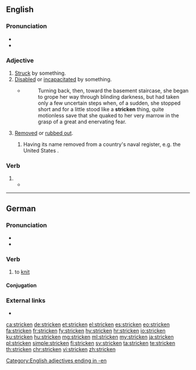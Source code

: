 ==English==
{{wikipedia}}

===Pronunciation===
* {{IPA|/ˈstɹɪkən/|lang=en}}
* {{audio|En-us-stricken.ogg|Audio (US)|lang=en}}

===Adjective===
{{en-adj}}

# [[struck|Struck]] by something.
# [[disabled|Disabled]] or [[incapacitated]] by something.
#* {{RQ:Vance Nobody|III}}
#*: Turning back, then, toward the basement staircase, she began to grope her way through blinding darkness, but had taken only a few uncertain steps when, of a sudden, she stopped short and for a little stood like a '''stricken''' thing, quite motionless save that she quaked to her very marrow in the grasp of a great and enervating fear.
# [[removed|Removed]] or [[rubbed out]].
## {{lb|en|warships}} Having its name removed from a country's naval register, e.g. the United States {{w|Naval Vessel Register}}.

===Verb===
{{head|en|past participle}}

# {{past participle of|strike|lang=en|nocat=1}}
#* {{quote-book|year=1913|author=[[w:Robert Barr (writer)|Robert Barr]]
|chapter=4|title=[http://openlibrary.org/works/OL1796924W Lord Stranleigh Abroad]
|passage=Nothing could be more business-like than the construction of the stout dams, and nothing more gently rural than the limpid lakes, with the grand old forest trees marshalled round their margins like a veteran army that had marched down to drink, only to be '''stricken''' motionless at the water’s edge.}}

[[Category:English adjectives ending in -en]]

----

==German==

===Pronunciation===
* {{IPA|/ˈʃtʀɪkŋ̩/|/ˈʃtʀɪkən/|lang=de}}
* {{audio|De-at-stricken.ogg|Audio (Austria)|lang=de}}

===Verb===
{{de-verb-weak|strickt|strickte|gestrickt}}

# to [[knit]]

====Conjugation====
{{de-conj-weak|strick|gestrickt|h}}

===External links===
* {{R:Duden}}

[[ca:stricken]]
[[de:stricken]]
[[et:stricken]]
[[el:stricken]]
[[es:stricken]]
[[eo:stricken]]
[[fa:stricken]]
[[fr:stricken]]
[[fy:stricken]]
[[hy:stricken]]
[[hr:stricken]]
[[io:stricken]]
[[ku:stricken]]
[[hu:stricken]]
[[mg:stricken]]
[[ml:stricken]]
[[my:stricken]]
[[ja:stricken]]
[[pl:stricken]]
[[simple:stricken]]
[[fi:stricken]]
[[sv:stricken]]
[[ta:stricken]]
[[te:stricken]]
[[th:stricken]]
[[chr:stricken]]
[[vi:stricken]]
[[zh:stricken]]